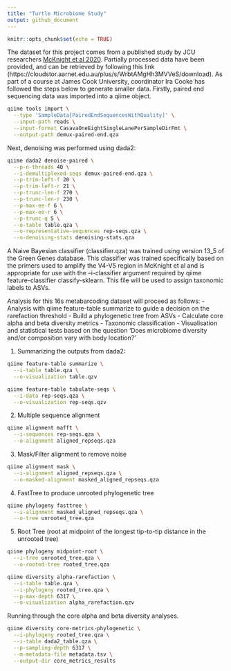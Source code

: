 ```yaml
---
title: "Turtle Microbiome Study"
output: github_document
---
```

```r
knitr::opts_chunk$set(echo = TRUE)
```

The dataset for this project comes from a published study by JCU researchers [McKnight et al 2020](https://www.microbiologyresearch.org/content/journal/micro/10.1099/mic.0.000904). Partially processed data have been
provided, and can be retrieved by following this link (https://cloudstor.aarnet.edu.au/plus/s/WrbtAMgHh3MVVeS/download). As part of a course at James Cook University, coordinator Ira Cooke has followed the steps below 
to generate smaller data. Firstly, paired end sequencing data was imported into a qiime object.

```bash
qiime tools import \
  --type 'SampleData[PairedEndSequencesWithQuality]' \
  --input-path reads \
  --input-format CasavaOneEightSingleLanePerSampleDirFmt \
  --output-path demux-paired-end.qza
```

Next, denoising was performed using dada2:
```bash
qiime dada2 denoise-paired \
  --p-n-threads 40 \
  --i-demultiplexed-seqs demux-paired-end.qza \
  --p-trim-left-f 20 \
  --p-trim-left-r 21 \
  --p-trunc-len-f 270 \
  --p-trunc-len-r 230 \
  --p-max-ee-f 6 \
  --p-max-ee-r 6 \
  --p-trunc-q 5 \
  --o-table table.qza \
  --o-representative-sequences rep-seqs.qza \
  --o-denoising-stats denoising-stats.qza
```

A Naive Bayesian classifier (classifier.qza) was trained using version 13_5 of the Green Genes database. This classifier was trained specifically based on the primers used to amplify the V4-V5 region in McKnight et al 
and is appropriate for use with the --i-classifier argument required by qiime feature-classifier classify-sklearn. This file will be used to assign taxonomic labels to ASVs.

Analysis for this 16s metabarcoding dataset will proceed as follows:
- Analysis with qiime feature-table summarize to guide a decision on the rarefaction threshold
- Build a phylogenetic tree from ASVs
- Calculate core alpha and beta diversity metrics
- Taxonomic classification
- Visualisation and statistical tests based on the question 'Does microbiome diversity and/or composition vary with body location?'

1. Summarizing the outputs from dada2:
```bash
qiime feature-table summarize \
  --i-table table.qza \
  --o-visualization table.qzv
```

```bash
qiime feature-table tabulate-seqs \
  --i-data rep-seqs.qza \
  --o-visualization rep-seqs.qzv
```

2. Multiple sequence alignment
```bash
qiime alignment mafft \
  --i-sequences rep-seqs.qza \
  --o-alignment aligned_repseqs.qza
```

3. Mask/Filter alignment to remove noise
```bash
qiime alignment mask \
  --i-alignment aligned_repseqs.qza \
  --o-masked-alignment masked_aligned_repseqs.qza
```

4. FastTree to produce unrooted phylogenetic tree
```bash
qiime phylogeny fasttree \
  --i-alignment masked_aligned_repseqs.qza \
  --o-tree unrooted_tree.qza
```

5. Root Tree (root at midpoint of the longest tip-to-tip distance in the unrooted tree)
```bash
qiime phylogeny midpoint-root \
  --i-tree unrooted_tree.qza \
  --o-rooted-tree rooted_tree.qza
```


```bash
qiime diversity alpha-rarefaction \
  --i-table table.qza \
  --i-phylogeny rooted_tree.qza \
  --p-max-depth 6317 \
  --o-visualization alpha_rarefaction.qzv
```
Running through the core alpha and beta diversity analyses.
```bash
qiime diversity core-metrics-phylogenetic \
  --i-phylogeny rooted_tree.qza \
  --i-table dada2_table.qza \
  --p-sampling-depth 6317 \
  --m-metadata-file metadata.tsv \
  --output-dir core_metrics_results
  ```